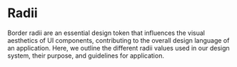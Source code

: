 
<Meta title="Tokens/Radii" />

# Radii

Border radii are an essential design token that influences the visual aesthetics of UI components, contributing to the overall design language of an application. Here, we outline the different radii values used in our design system, their purpose, and guidelines for application.

<TokensGrid tokens={radii}/>
